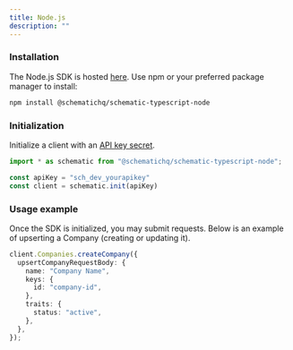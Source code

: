 ```yaml
---
title: Node.js
description: ""
---
```


### Installation

The Node.js SDK is hosted [here](https://www.npmjs.com/package/@schematichq/schematic-typescript-node). Use npm or your preferred package manager to install:

```bash
npm install @schematichq/schematic-typescript-node
```

### Initialization

Initialize a client with an [API key secret](/quickstart#create-an-api-key).

```typescript
import * as schematic from "@schematichq/schematic-typescript-node";

const apiKey = "sch_dev_yourapikey"
const client = schematic.init(apiKey)
```

### Usage example

Once the SDK is initialized, you may submit requests. Below is an example of upserting a Company (creating or updating it).

```typescript
client.Companies.createCompany({
  upsertCompanyRequestBody: {
    name: "Company Name",
    keys: {
      id: "company-id",
    },
    traits: {
      status: "active",
    },
  },
});
```
